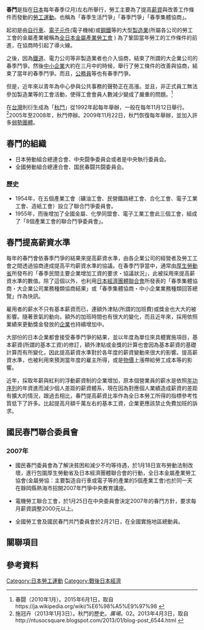 {{Expand|time=2013-04-03}}

'''春鬥'''是指在[[日本|日本]]每年春季(2月)左右所舉行，勞工主要為了提高[[薪資|薪資]]與改善工作條件而發動的[[勞工運動|勞工運動]]。也稱為「春季生活鬥爭」「春季鬥爭」「春季集體協商」。

起初是由[[自行車|自行車]]、[[電子元件|電子元件]](電子機械)或[[鋼鐵|鋼鐵]]等的大型[[製造業|製造業]](所屬各公司的勞工工會的金屬產業被稱為[https://ja.wikipedia.org/wiki/%E5%85%A8%E6%97%A5%E6%9C%AC%E9%87%91%E5%B1%9E%E7%94%A3%E6%A5%AD%E5%8A%B4%E5%83%8D%E7%B5%84%E5%90%88%E5%8D%94%E8%AD%B0%E4%BC%9A 全日本金屬產業勞工會] {{Wayback|url=https://ja.wikipedia.org/wiki/%E5%85%A8%E6%97%A5%E6%9C%AC%E9%87%91%E5%B1%9E%E7%94%A3%E6%A5%AD%E5%8A%B4%E5%83%8D%E7%B5%84%E5%90%88%E5%8D%94%E8%AD%B0%E4%BC%9A |date=20190930130456 }}) 為了鞏固當年勞工的工作條件的前進，在協商時引起了導火線。

之後，因為[[鐵道|鐵道]]、電力公司等非製造業者也介入協商，結束了所謂的大企業公司的春季鬥爭。然後[[中小企業|中小企業]]大約在三月中的時候，舉行了勞工條件的改善與協商，結束了當年的春季鬥爭。而且，[[公務員|公務員]]等也有春季鬥爭。

但是，近年來以青年為中心參與公共事務的聲勢正在高漲。並且，非正式員工無法參加製造業等的工會活動，使得工會會員人數減少變成了嚴重的問題。<ref>春闘（2010年1月）。2015年6月1日，取自https://ja.wikipedia.org/wiki/%E6%98%A5%E9%97%98 {{Wayback|url=https://ja.wikipedia.org/wiki/%E6%98%A5%E9%97%98 |date=20200522094013 }}</ref>

在[[台灣|台灣]]則衍生成為「[[台灣勞工遊行列表#秋鬥|秋鬥]]」從1992年起每年舉辦，一般在每年11月12日舉行。<ref>施冠卉（2013年1月3日）。秋鬥的歷史。''廣場''。02。2013年4月3日，取自http://ntusocsquare.blogspot.com/2013/01/blog-post_6544.html {{Wayback|url=http://ntusocsquare.blogspot.com/2013/01/blog-post_6544.html |date=20141224014659 }}</ref>2005年至2008年，秋鬥停辦。2009年11月22日，秋鬥恢復每年舉辦，並加入許多[[弱勢團體|弱勢團體]]。

==春鬥的組織==
* 日本勞動組合總連合會、中央闘争委員会或者是中央執行委員会。
* 全國勞動組合總連合會、国民春闘共闘委員会。

===歷史===
*1954年，在五個產業工會（礦油工會、民營鐵路總工會、合化工會、電子工業工會、造紙工會）設立了聯合鬥爭委員會。
* 1955年，而後增加了全國金屬、化學同盟會、電子工業工會此三個工會，組成了「8個產業工會的聯合鬥爭委員會」。
==春鬥提高薪資水準==
每年的春鬥會依春季鬥爭的結果來提高薪資水準，由各企業公司的經營者及勞工工會之間透過協商達成提高平均薪資水準的協議。在春季鬥爭當中，通常由[[厚生勞動省|厚生勞動省]]所發布的「春季民間主要企業增加工資的要求・協議狀況」，此被採用來提高薪資水準的數值。除了這個以外，也利用[[日本經濟團體聯合會|日本經濟團體聯合會]]所發表的「春季集體協商・大企業公司業務種類協商結果」或「春季集體協商・中小企業業務種類回答總覽」作為快訊。

雇用者的薪水不只有基本薪資而已，連額外津貼(所謂的加班費)或獎金也大大的被影響。隨著景氣的動向，額外的加班時間也有很大的變化，而且近年來，採用依照業績來更動獎金發放的[[企業|企業]]也持續增加中。

大部份的日本企業都會接受春季鬥爭的結果，並以年度為單位來具體實施項目，基本薪資(所謂的基本工資)的修訂，額外津貼或金獎的計算也會因為基本薪資的基礎計算而有所變化，因此提高薪資水準對於各年度的薪資變動來很大的影響。提高薪資水準，也被利用來預測當年度的雇主所得，或是[[物價|物價]]上漲帶給勞工成本等的影響。

近年，採取年薪與紅利的浮動薪資制的企業增加，原本個營業員的薪水是依照[[年功序列|年功序列]]的年資進而減少個人差距的薪資體系，現在因為對應個人業績造成薪資的差距有擴大的情況，跟過去相比，春鬥提高薪資比率作為全日本勞工所得的指標參考性質低下了許多。比起提高月額千萬左右的基本工資，企業更應該禁止免費加班的訴求。

==國民春鬥聯合委員會==
===2007年===
*國民春鬥委員會為了解決貧困和減少不均等待遇，於1月18日宣布勞動法制改壞，進行包圍厚生勞動省及日本經濟團體聯合會的行動，全日本金屬產業勞工協會(金屬勞協：主要製造自行車或電子等的產業的5個產業工會)也於同一天在靜岡縣熱海市招開2007年鬥爭中央教育講座。

*電機勞工聯合工會，於1月25日在中央委員會決定2007年的春鬥方針，要求每月薪資調整2000元以上。

*全國勞工會及國民春鬥共鬥委員會於2月21日，在全國實施地區總動員。

==關聯項目==
==參考資料==
{{reflist}}

[[Category:日本勞工運動|Category:日本勞工運動]]
[[Category:戰後日本經濟|Category:戰後日本經濟]]